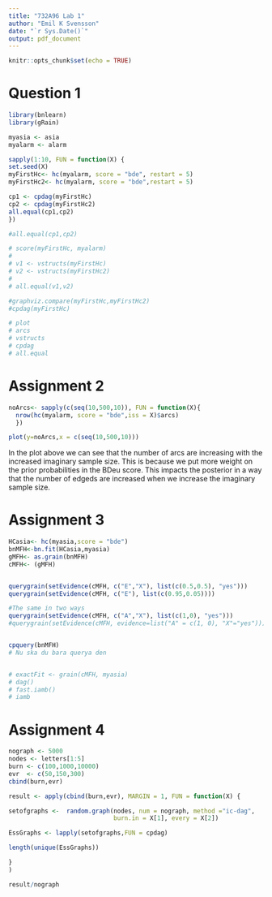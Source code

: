 ```yaml
---
title: "732A96 Lab 1"
author: "Emil K Svensson"
date: "`r Sys.Date()`"
output: pdf_document
---
```


```r
knitr::opts_chunk$set(echo = TRUE)
```
# Question 1 

```r
library(bnlearn)
library(gRain)

myasia <- asia
myalarm <- alarm

sapply(1:10, FUN = function(X) {
set.seed(X)
myFirstHc<- hc(myalarm, score = "bde", restart = 5)
myFirstHc2<- hc(myalarm, score = "bde",restart = 5)

cp1 <- cpdag(myFirstHc)
cp2 <- cpdag(myFirstHc2)
all.equal(cp1,cp2)
}) 

#all.equal(cp1,cp2)

# score(myFirstHc, myalarm)
# 
# v1 <- vstructs(myFirstHc)
# v2 <- vstructs(myFirstHc2)
# 
# all.equal(v1,v2)

#graphviz.compare(myFirstHc,myFirstHc2)
#cpdag(myFirstHc)

# plot
# arcs
# vstructs
# cpdag
# all.equal
```

# Assignment 2 

```r


noArcs<- sapply(c(seq(10,500,10)), FUN = function(X){ 
  nrow(hc(myalarm, score = "bde",iss = X)$arcs)
  })

plot(y=noArcs,x = c(seq(10,500,10)))
```
In the plot above we can see that the number of arcs are increasing with the increased imaginary sample size. This is because we put more weight on the prior probabilities in the BDeu score. This impacts the posterior in a way that the number of edgeds are increased when we increase the imaginary sample size.

# Assignment 3

```r
HCasia<- hc(myasia,score = "bde")
bnMFH<-bn.fit(HCasia,myasia)
gMFH<- as.grain(bnMFH)
cMFH<- (gMFH) 


querygrain(setEvidence(cMFH, c("E","X"), list(c(0.5,0.5), "yes")))
querygrain(setEvidence(cMFH, c("E"), list(c(0.95,0.05))))

#The same in two ways
querygrain(setEvidence(cMFH, c("A","X"), list(c(1,0), "yes")))
#querygrain(setEvidence(cMFH, evidence=list("A" = c(1, 0), "X"="yes")))


cpquery(bnMFH)
# Nu ska du bara querya den


# exactFit <- grain(cMFH, myasia)
# dag()
# fast.iamb()
# iamb
```


# Assignment 4 

```r
nograph <- 5000
nodes <- letters[1:5]
burn <- c(100,1000,10000)
evr  <- c(50,150,300)
cbind(burn,evr)

result <- apply(cbind(burn,evr), MARGIN = 1, FUN = function(X) {

setofgraphs <-  random.graph(nodes, num = nograph, method ="ic-dag",
                             burn.in = X[1], every = X[2])

EssGraphs <- lapply(setofgraphs,FUN = cpdag)

length(unique(EssGraphs))

} 
)

result/nograph
```


